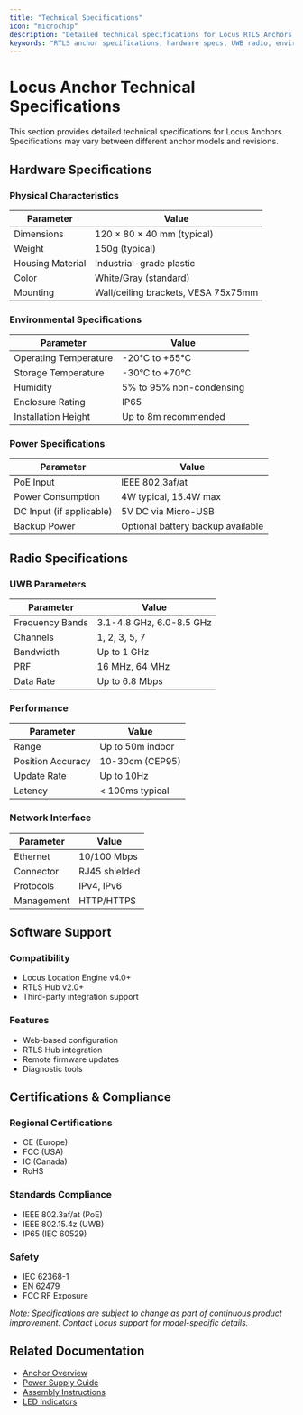 ```yaml
---
title: "Technical Specifications"
icon: "microchip"
description: "Detailed technical specifications for Locus RTLS Anchors including hardware, radio, and environmental specifications"
keywords: "RTLS anchor specifications, hardware specs, UWB radio, environmental specifications, certifications, technical details"
---
```


# Locus Anchor Technical Specifications

This section provides detailed technical specifications for Locus Anchors. Specifications may vary between different anchor models and revisions.

## Hardware Specifications

### Physical Characteristics

| Parameter        | Value                               |
| ---------------- | ----------------------------------- |
| Dimensions       | 120 × 80 × 40 mm (typical)          |
| Weight           | 150g (typical)                      |
| Housing Material | Industrial-grade plastic            |
| Color            | White/Gray (standard)               |
| Mounting         | Wall/ceiling brackets, VESA 75x75mm |

### Environmental Specifications

| Parameter             | Value                    |
| --------------------- | ------------------------ |
| Operating Temperature | -20°C to +65°C           |
| Storage Temperature   | -30°C to +70°C           |
| Humidity              | 5% to 95% non-condensing |
| Enclosure Rating      | IP65                     |
| Installation Height   | Up to 8m recommended     |

### Power Specifications

| Parameter                | Value                             |
| ------------------------ | --------------------------------- |
| PoE Input                | IEEE 802.3af/at                   |
| Power Consumption        | 4W typical, 15.4W max             |
| DC Input (if applicable) | 5V DC via Micro-USB               |
| Backup Power             | Optional battery backup available |

## Radio Specifications

### UWB Parameters

| Parameter       | Value                    |
| --------------- | ------------------------ |
| Frequency Bands | 3.1-4.8 GHz, 6.0-8.5 GHz |
| Channels        | 1, 2, 3, 5, 7            |
| Bandwidth       | Up to 1 GHz              |
| PRF             | 16 MHz, 64 MHz           |
| Data Rate       | Up to 6.8 Mbps           |

### Performance

| Parameter         | Value            |
| ----------------- | ---------------- |
| Range             | Up to 50m indoor |
| Position Accuracy | 10-30cm (CEP95)  |
| Update Rate       | Up to 10Hz       |
| Latency           | \< 100ms typical |

### Network Interface

| Parameter  | Value         |
| ---------- | ------------- |
| Ethernet   | 10/100 Mbps   |
| Connector  | RJ45 shielded |
| Protocols  | IPv4, IPv6    |
| Management | HTTP/HTTPS    |

## Software Support

### Compatibility

* Locus Location Engine v4.0+
* RTLS Hub v2.0+
* Third-party integration support

### Features

* Web-based configuration
* RTLS Hub integration
* Remote firmware updates
* Diagnostic tools

## Certifications & Compliance

### Regional Certifications

* CE (Europe)
* FCC (USA)
* IC (Canada)
* RoHS

### Standards Compliance

* IEEE 802.3af/at (PoE)
* IEEE 802.15.4z (UWB)
* IP65 (IEC 60529)

### Safety

* IEC 62368-1
* EN 62479
* FCC RF Exposure

*Note: Specifications are subject to change as part of continuous product improvement. Contact Locus support for model-specific details.*

## Related Documentation

* [Anchor Overview](./anchoroverview)
* [Power Supply Guide](./powersupply)
* [Assembly Instructions](./assemblyandmounting)
* [LED Indicators](./anchorledindication)
